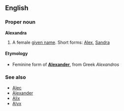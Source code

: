 ==English==
===Proper noun===
'''Alexandra'''

#A female [[given name]].  Short forms: [[Alex]], [[Sandra]]

====Etymology====
*Feminine form of '''[[Alexander]]''', from Greek ''Alexandros''<!--do not wikify transliterations of Greek-->

===See also===
*[[Alec]]
*[[Alexander]]
*[[Alix]]<!--never heard of this form - Paul G-->
*[[Alyx]]<!--never heard of this form - Paul G-->